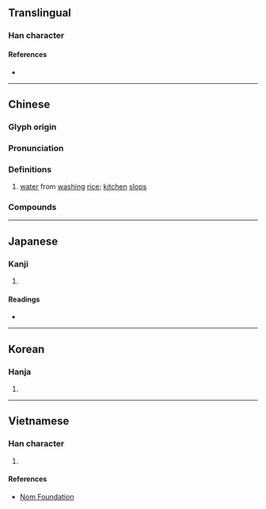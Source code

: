 {{character info/new}}
==Translingual==

===Han character===
{{Han char|rn=85|rad=水|as=05|sn=8|four=34170|canj=ETM|ids=⿰氵甘}}

====References====
* {{Han ref|kx=0616.100|dkj=17289|dj=1010.010|hdz=31580.010|uh=6CD4|ud=27860|bh=CCF4|bd=52468}}

----

==Chinese==
{{zh-forms}}

===Glyph origin===
{{Han etym}}

===Pronunciation===
{{zh-pron
|m=gān
|c=gam1
|h=pfs=
|md=
|mn=ám
|w=1koe
|mc=y
|oc=y
|cat=n
}}

===Definitions===
{{zh-hanzi}}

# [[water]] from [[washing]] [[rice]]; [[kitchen]] [[slops]]

===Compounds===
{{zh-der|泔水|泔水桶|泔淡|米泔水|泔腳|泔糜|潘泔|泔湯|泔漿|泔腫|泔籬仔|泔滯|泔屎|泔湯屎}}

----

==Japanese==

===Kanji===
{{ja-kanji|grade=|rs=水05}}

# {{defn|lang=ja|sort=水05}}

====Readings====
* {{ja-readings|on=[[かん]] (kan), [[ごん]] (gon)|kun=}}

----

==Korean==

===Hanja===
{{ko-hanja|hangeul=검|eumhun=|rv=geom|mr=kŏm|y=kem}}

# {{defn|lang=ko|sort=水05}}

----

==Vietnamese==

===Han character===
{{vi-readings|rs=水05|hanviet=cam}}

# {{defn|lang=vi|sort=水05}}

====References====
* [http://nomfoundation.org/common/nom_details.php?codepoint=6cd4 Nom Foundation]